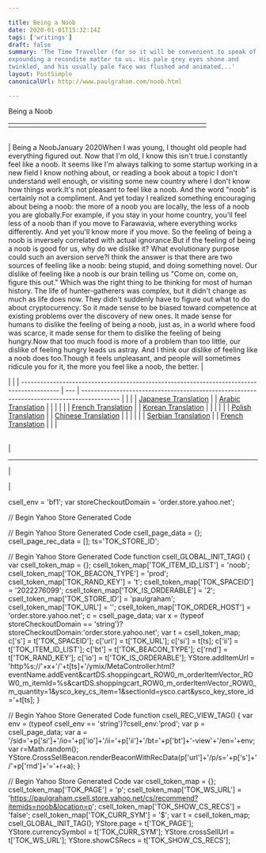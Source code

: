```yaml
---

title: Being a Noob
date: 2020-01-01T15:32:14Z
tags: ['writings']
draft: false
summary: 'The Time Traveller (for so it will be convenient to speak of him) was
expounding a recondite matter to us. His pale grey eyes shone and
twinkled, and his usually pale face was flushed and animated...'
layout: PostSimple
canonicalUrl: http://www.paulgraham.com/noob.html

---
```


 <!-- 
 (new Image).src="https://store.yahoo.net/cgi-bin/refsd?e=http://www.paulgraham.com/noob.html&h=www.paulgraham.com&v=1.0&dr=" + escape(document.referrer); 
 -->

Being a Noob

|     |     |     |     |     |     |     |     |     |     |     |     |     |     |     |     |     |     |     |     |     |     |     |     |     |
| --- | --- | --- | --- | --- | --- | --- | --- | --- | --- | --- | --- | --- | --- | --- | --- | --- | --- | --- | --- | --- | --- | --- | --- | --- |
|     |     |

|     |
| --- |

| Being a NoobJanuary 2020When I was young, I thought old people had everything figured out.
Now that I'm old, I know this isn't true.I constantly feel like a noob. It seems like I'm always talking to
some startup working in a new field I know nothing about, or reading
a book about a topic I don't understand well enough, or visiting some new
country where I don't know how things work.It's not pleasant to feel like a noob. And the word "noob" is
certainly not a compliment. And yet today I realized something
encouraging about being a noob: the more of a noob you are locally,
the less of a noob you are globally.For example, if you stay in your home country, you'll feel less
of a noob than if you move to Farawavia, where everything works
differently. And yet you'll know more if you move.
So the feeling of being a noob is inversely correlated with actual
ignorance.But if the feeling of being a noob is good for us, why do we dislike
it? What evolutionary purpose could such an aversion serve?I think the answer is that there are two sources of feeling like a
noob: being stupid, and doing something novel. Our dislike of feeling
like a noob is our brain telling us "Come on, come on, figure this
out." Which was the right thing to be thinking for most of human
history. The life of hunter-gatherers was complex, but it didn't
change as much as life does now. They didn't suddenly have to figure
out what to do about cryptocurrency. So it made sense to be biased
toward competence at existing problems over the discovery of new
ones. It made sense for humans to dislike the feeling of being a
noob, just as, in a world where food was scarce, it made sense for
them to dislike the feeling of being hungry.Now that too much food is more of a problem than too little, our
dislike of feeling hungry leads us astray. And I think our dislike
of feeling like a noob does too.Though it feels unpleasant, and people will sometimes ridicule you
for it, the more you feel like a noob, the better. |

|                                                                                            |
| ------------------------------------------------------------------------------------------ | --- | ------------------------------------------------------------------------------------------ |
|                                                                                            |
| [Japanese Translation](https://note.com/tokyojack/n/n199d0f1a0ec6)                         |     | [Arabic Translation](https://tldrarabiccontents.blogspot.com/2020/01/blog-post_20.html)    |
|                                                                                            |
|                                                                                            |
| [French Translation](https://corrigan2.blogspot.com/2020/01/etre-un-noob-paul-graham.html) |     | [Korean Translation](https://soojin.ro/blog/noob)                                          |
|                                                                                            |
|                                                                                            |
| [Polish Translation](https://stronglyagainst.com/pgraham-being-a-noob/)                    |     | [Chinese Translation](https://qcngt.com/2020/04/18/noob.html)                              |
|                                                                                            |
|                                                                                            |
| [Serbian Translation](https://jelenadobric.com/writing-translations/biti-noob-paul-graham) |     | [French Translation](https://corrigan2.blogspot.com/2020/01/etre-un-noob-paul-graham.html) |
|                                                                                            |

|     |
| --- |

|

---

|

|

csell_env = 'bf1';
var storeCheckoutDomain = 'order.store.yahoo.net';

// Begin Yahoo Store Generated Code

// Begin Yahoo Store Generated Code
csell_page_data = {}; csell_page_rec_data = []; ts='TOK_STORE_ID';

// Begin Yahoo Store Generated Code
function csell_GLOBAL_INIT_TAG() { var csell_token_map = {}; csell_token_map['TOK\_ITEM\_ID\_LIST'] = 'noob'; csell_token_map['TOK\_BEACON\_TYPE'] = 'prod'; csell_token_map['TOK\_RAND\_KEY'] = 't'; csell_token_map['TOK\_SPACEID'] = '2022276099'; csell_token_map['TOK\_IS\_ORDERABLE'] = '2'; csell_token_map['TOK\_STORE\_ID'] = 'paulgraham'; csell_token_map['TOK\_URL'] = ''; csell_token_map['TOK\_ORDER\_HOST'] = 'order.store.yahoo.net'; c = csell_page_data; var x = (typeof storeCheckoutDomain == 'string')?storeCheckoutDomain:'order.store.yahoo.net'; var t = csell_token_map; c['s'] = t['TOK\_SPACEID']; c['url'] = t['TOK\_URL']; c['si'] = t[ts]; c['ii'] = t['TOK\_ITEM\_ID\_LIST']; c['bt'] = t['TOK\_BEACON\_TYPE']; c['rnd'] = t['TOK\_RAND\_KEY']; c['io'] = t['TOK\_IS\_ORDERABLE']; YStore.addItemUrl = 'http%s://'+x+'/'+t[ts]+'/ymix/MetaController.html?eventName.addEvent&cartDS.shoppingcart_ROW0_m_orderItemVector_ROW0_m_itemId=%s&cartDS.shoppingcart_ROW0_m_orderItemVector_ROW0_m_quantity=1&ysco_key_cs_item=1&sectionId=ysco.cart&ysco_key_store_id='+t[ts]; }

// Begin Yahoo Store Generated Code
function csell_REC_VIEW_TAG() { var env = (typeof csell_env == 'string')?csell_env:'prod'; var p = csell_page_data; var a = '/sid='+p['si']+'/io='+p['io']+'/ii='+p['ii']+'/bt='+p['bt']+'-view'+'/en='+env; var r=Math.random(); YStore.CrossSellBeacon.renderBeaconWithRecData(p['url']+'/p/s='+p['s']+'/'+p['rnd']+'='+r+a); }

// Begin Yahoo Store Generated Code
var csell_token_map = {}; csell_token_map['TOK\_PAGE'] = 'p'; csell_token_map['TOK\_WS\_URL'] = 'https://paulgraham.csell.store.yahoo.net/cs/recommend?itemids=noob&location=p'; csell_token_map['TOK\_SHOW\_CS\_RECS'] = 'false'; csell_token_map['TOK\_CURR\_SYM'] = '$'; var t = csell_token_map; csell_GLOBAL_INIT_TAG(); YStore.page = t['TOK\_PAGE']; YStore.currencySymbol = t['TOK\_CURR\_SYM']; YStore.crossSellUrl = t['TOK\_WS\_URL']; YStore.showCSRecs = t['TOK\_SHOW\_CS\_RECS'];
